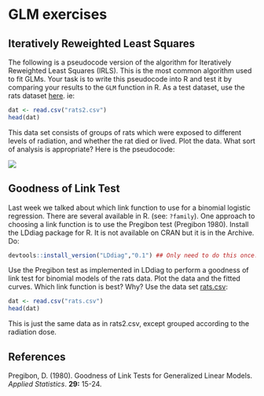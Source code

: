 # GLM exercises {#chap18}

## Iteratively Reweighted Least Squares
The following is a pseudocode version of the algorithm for Iteratively Reweighted Least Squares (IRLS). This is the most common algorithm used to fit GLMs. Your task is to write this pseudocode into R and test it by comparing your results to the $\texttt{GLM}$ function in R. As a test dataset, use the rats dataset [here](./rats2.csv). ie:

```r
dat <- read.csv("rats2.csv")
head(dat)
```
This data set consists of groups of rats which were exposed to different levels of radiation, and whether the rat died or lived. Plot the data. What sort of analysis is appropriate? Here is the pseudocode:

![](algorithm.png)

## Goodness of Link Test

Last week we talked about which link function to use for a binomial logistic regression. There are several available in R. (see: $\texttt{?family}$). One approach to choosing a link function is to use the Pregibon test (Pregibon 1980). Install the LDdiag package for R. It is not available on CRAN but it is in the Archive. Do:

```r
devtools::install_version("LDdiag","0.1") ## Only need to do this once.
```

Use the Pregibon test as implemented in LDdiag to perform a goodness of link test for binomial models of the rats data. Plot the data and the fitted curves. Which link function is best? Why? Use the data set [rats.csv](./rats.csv):

```r
dat <- read.csv("rats.csv")
head(dat)
```
This is just the same data as in rats2.csv, except grouped according to the radiation dose.

## References
 Pregibon, D. (1980). Goodness of Link Tests for Generalized Linear Models. _Applied Statistics_. **29:** 15-24.
